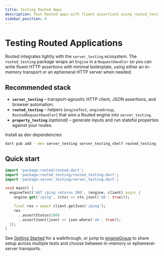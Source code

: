 ```yaml
---
title: Testing Routed Apps
description: Test Routed apps with fluent assertions using routed_testing and server_testing
sidebar_position: 0
---
```


# Testing Routed Applications

Routed integrates tightly with the `server_testing` ecosystem. The `routed_testing` package wraps an `Engine` in a `RequestHandler` so you can write fluent HTTP assertions with minimal boilerplate, using either an in-memory transport or an ephemeral HTTP server when needed.

## Recommended stack

- **`server_testing`** – transport-agnostic HTTP client, JSON assertions, and browser automation.
- **`routed_testing`** – helpers (`engineTest`, `engineGroup`, `RoutedRequestHandler`) that wire a Routed engine into `server_testing`.
- **`property_testing`** *(optional)* – generate inputs and run stateful properties against your routes.

Install as dev dependencies:

```bash
dart pub add --dev server_testing server_testing_shelf routed_testing
```

## Quick start

```dart
import 'package:routed/routed.dart';
import 'package:routed_testing/routed_testing.dart';
import 'package:server_testing/server_testing.dart';

void main() {
  engineTest('GET /ping returns 200', (engine, client) async {
    engine.get('/ping', (ctx) => ctx.json({'ok': true}));

    final res = await client.getJson('/ping');
    res
      ..assertStatus(200)
      ..assertJson((json) => json.where('ok', true));
  });
}
```

See [Getting Started](/docs/routed/testing/getting-started) for a walkthrough, or jump to [engineGroup](/docs/routed/testing/engine-group) to share setup across multiple tests and choose between in-memory or ephemeral-server transports.
